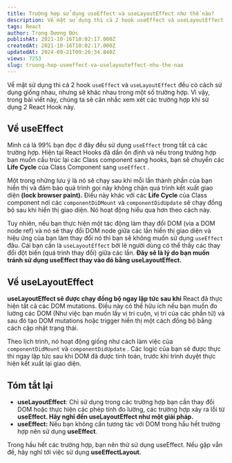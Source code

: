 ```yaml
---
title: Trường hợp sử dụng useEffect và useLayoutEffect như thế nào?
description: Về mặt sử dụng thì cả 2 hook useEffect và useLayoutEffect đều có cách sử dụng giống nhau, nhưng sẽ khác nhau trong một số trường hợp. Vì vậy, trong bài viết này, chúng ta sẽ cân nhắc xem xét các trường hợp khi sử dụng 2 React Hook này.
tags: React
author: Trọng Dương Đức
publishAt: 2021-10-16T10:02:17.000Z
createdAt: 2021-10-16T10:02:17.000Z
updatedAt: 2024-09-21T09:26:34.840Z
views: 7253
slug: truong-hop-useeffect-va-uselayouteffect-nhu-the-nao
---
```


Về mặt sử dụng thì cả 2 hook `useEffect` và `useLayoutEffect` đều có cách sử dụng giống nhau, nhưng sẽ khác nhau trong một số trường hợp. Vì vậy, trong bài viết này, chúng ta sẽ cân nhắc xem xét các trường hợp khi sử dụng 2 React Hook này.

## Về useEffect

Mình cá là 99% bạn đọc ở đây đều sử dụng `useEffect` trong tất cả các trường hợp. Hiện tại React Hooks đã dần ổn định và nếu trong trường hợp bạn muốn cấu trúc lại các Class component sang hooks, bạn sẽ chuyển các **Life Cycle** của Class Component sang `useEffect` .

Một trong những lưu ý là nó sẽ chạy sau khi mỗi lần thành phần của bạn hiển thị và đảm bảo quá trình gọi này không chặn quá trình kết xuất giao diện **(lock browser paint).** Điều này khác với các **Life Cycle** của Class component nơi các `componentDiDMount` và `componentDidUpdate` sẽ chạy đồng bộ sau khi hiển thị giao diện. Nó hoạt động hiểu qua hơn theo cách này.

Tuy nhiên, nếu bạn thực hiện một tác động làm thay đổi DOM (via a DOM node ref) và nó sẽ thay đổi DOM node giữa các lần hiển thị giao diện và hiệu ứng của bạn làm thay đổi nó thì bạn sẽ không muốn sử dụng `useEffect` đâu. Cái bạn cần là `useLayoutEffect` bởi lẽ người dùng có thể thấy các thay đổi đột biến (quá trình thay đổi) giữa các lần. **Đây sẽ là lý do bạn muốn tránh sử dụng useEffect thay vào đó bằng useLayoutEffect.**

## Về useLayoutEffect

 **useLayoutEffect sẽ được chạy đồng bộ ngay lập tức sau khi** React đã thực hiện tất cả các DOM mutations. Điều này có thể hữu ích nếu bạn muốn đo lường các DOM (Như việc bạn muốn lấy vị trí cuộn, vị trí của các phần tử) và sau đó tạo DOM mutations hoặc trigger hiển thị một cách đồng bộ bằng cách cập nhật trạng thái.

Theo lịch trình, nó hoạt động giống như cách làm việc của `componentDidMount` và `componentDidUpdate` . Các logic của bạn sẽ được thực thi ngay lập tức sau khi DOM đã được tính toán, trước khi trình duyệt thực hiện kết xuất lại giao diện. 

## Tóm tắt lại

- **useLayoutEffect**: Chỉ sử dụng trong các trường hợp bạn cần thay đổi DOM hoặc thực hiện các phép tính đo lường, các trường hợp xảy ra lỗi từ **useEffect. Hãy nghĩ đến useLayoutEffect như một giải pháp.**
- **useEffect:** Nếu bạn không cần tương tác với DOM trong hầu hết trường hợp nên sử dụng **useEffect**.

Trong hầu hết các trường hợp, bạn nên thử sử dụng useEffect. Nếu gặp vẫn đề, hãy nghĩ tới việc sử dụng **useEffectLayout.**
      